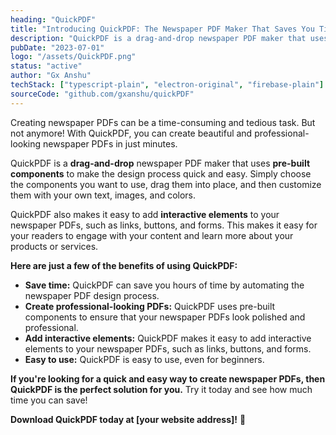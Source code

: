 ```yaml
---
heading: "QuickPDF"
title: "Introducing QuickPDF: The Newspaper PDF Maker That Saves You Time"
description: "QuickPDF is a drag-and-drop newspaper PDF maker that uses pre-built components to make the design process quick and easy."
pubDate: "2023-07-01"
logo: "/assets/QuickPDF.png"
status: "active"
author: "Gx Anshu"
techStack: ["typescript-plain", "electron-original", "firebase-plain"]
sourceCode: "github.com/gxanshu/quickPDF"
---
```


Creating newspaper PDFs can be a time-consuming and tedious task. But not anymore! With QuickPDF, you can create beautiful and professional-looking newspaper PDFs in just minutes.

QuickPDF is a **drag-and-drop** newspaper PDF maker that uses **pre-built components** to make the design process quick and easy. Simply choose the components you want to use, drag them into place, and then customize them with your own text, images, and colors.

QuickPDF also makes it easy to add **interactive elements** to your newspaper PDFs, such as links, buttons, and forms. This makes it easy for your readers to engage with your content and learn more about your products or services.

**Here are just a few of the benefits of using QuickPDF:**

* **Save time:** QuickPDF can save you hours of time by automating the newspaper PDF design process.
* **Create professional-looking PDFs:** QuickPDF uses pre-built components to ensure that your newspaper PDFs look polished and professional.
* **Add interactive elements:** QuickPDF makes it easy to add interactive elements to your newspaper PDFs, such as links, buttons, and forms.
* **Easy to use:** QuickPDF is easy to use, even for beginners.

**If you're looking for a quick and easy way to create newspaper PDFs, then QuickPDF is the perfect solution for you.** Try it today and see how much time you can save!

**Download QuickPDF today at [your website address]!** 🎉